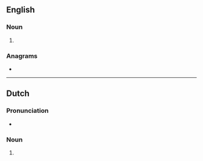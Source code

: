 ==English==

===Noun===
{{head|en|noun form}}

# {{plural of|anemometer|lang=en}}

===Anagrams===
* {{anagrams|en|a=aeeemmnorst|anemometres}}

----

==Dutch==

===Pronunciation===
* {{audio|Nl-anemometers.ogg|Audio|lang=nl}}

===Noun===
{{head|nl|noun plural form}}

# {{nl-noun form of|pl|anemometer}}
